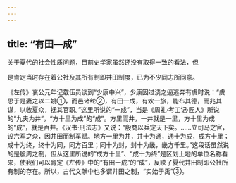 ```yaml
---
---
---
```

title: “有田—成”
---



关于夏代的社会性质问题，目前史学家虽然还没有取得一致的看法，但

是肯定当时存在着公社及其所有制即井田制度，已为不少同志所同意。

《左传》哀公元年记载伍员谈到“少康中兴”，少康因过浇之逼逃奔有虞时说：“虞思于是妻之以二姚①，而邑诸纶②，有田一成，有欢一旅，能布其德，而兆其谋，以收夏众，抚其官职。”这里所说的“一成”，当是《周礼·考工记·匠人》所说的“九夫为井”，“方十里为成”的“成”。方里而井，一井就是一里，方十里为成的“成”，就是百井。《汉书·刑法志》又说：“殷商以兵定天下矣。……立司马之官，设六军之众，因井田而制军赋。地方一里为井，井十为通，通十为成，成方十里；成十为终，终十为同，同方百里；同十为封，封十为畿，畿方千里。”这段话虽然说的是殷周之制，但从这里所说的“成方十里”、“成十为终”是区划土地的单位名称看来，使我们可以肯定《左传》中的“有田一成”的“成”，反映了夏代井田制即公社所有制的存在。所以，古代文献中也多谓井田之制，“实始于禹”③。
